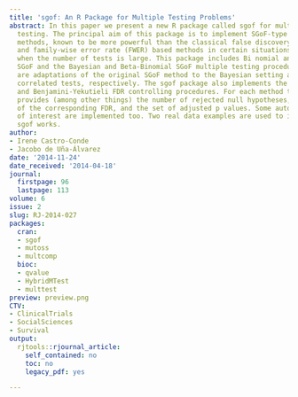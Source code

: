 ```yaml
---
title: 'sgof: An R Package for Multiple Testing Problems'
abstract: In this paper we present a new R package called sgof for multiple hypothesis
  testing. The principal aim of this package is to implement SGoF-type multiple testing
  methods, known to be more powerful than the classical false discovery rate (FDR)
  and family-wise error rate (FWER) based methods in certain situations, particularly
  when the number of tests is large. This package includes Bi nomial and Conservative
  SGoF and the Bayesian and Beta-Binomial SGoF multiple testing procedures, which
  are adaptations of the original SGoF method to the Bayesian setting and to possibly
  correlated tests, respectively. The sgof package also implements the Benjamini-Hochberg
  and Benjamini-Yekutieli FDR controlling procedures. For each method the package
  provides (among other things) the number of rejected null hypotheses, estimation
  of the corresponding FDR, and the set of adjusted p values. Some automatic plots
  of interest are implemented too. Two real data examples are used to illustrate how
  sgof works.
author:
- Irene Castro-Conde
- Jacobo de Uña-Álvarez
date: '2014-11-24'
date_received: '2014-04-18'
journal:
  firstpage: 96
  lastpage: 113
volume: 6
issue: 2
slug: RJ-2014-027
packages:
  cran:
  - sgof
  - mutoss
  - multcomp
  bioc:
  - qvalue
  - HybridMTest
  - multtest
preview: preview.png
CTV:
- ClinicalTrials
- SocialSciences
- Survival
output:
  rjtools::rjournal_article:
    self_contained: no
    toc: no
    legacy_pdf: yes

---
```

